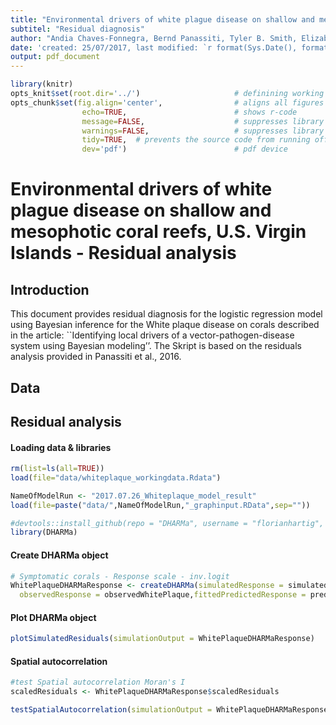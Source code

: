 ```yaml
---
title: "Environmental drivers of white plague disease on shallow and mesophotic coral reefs, U.S. Virgin Islands"
subtitel: "Residual diagnosis"
author: "Andia Chaves-Fonnegra, Bernd Panassiti, Tyler B. Smith, Elizabeth Brown, Elizabeth Clemens, Moriah Sevier, and Marilyn Brandt"
date: 'created: 25/07/2017, last modified: `r format(Sys.Date(), format="%d.%m.%Y")`'
output: pdf_document
---
```


```r
library(knitr)
opts_knit$set(root.dir='../')                     # definining working directory; or normalizePath('../')
opts_chunk$set(fig.align='center',                # aligns all figures
                echo=TRUE,                        # shows r-code
                message=FALSE,                    # suppresses library outputs
                warnings=FALSE,                   # suppresses library outputs
                tidy=TRUE,  # prevents the source code from running off a pdf page
                dev='pdf')                        # pdf device
```


# Environmental drivers of white plague disease on shallow and mesophotic coral reefs, U.S. Virgin Islands - Residual analysis

## Introduction
This document provides residual diagnosis for the logistic regression model using Bayesian inference for the White plaque disease on corals described in the article: ``Identifying local drivers of a vector-pathogen-disease system using Bayesian modeling''.
The Skript is based on the residuals analysis provided in Panassiti et al., 2016.

## Data






## Residual analysis


#### Loading data & libraries
```r
rm(list=ls(all=TRUE))
load(file="data/whiteplaque_workingdata.Rdata")

NameOfModelRun <- "2017.07.26_Whiteplaque_model_result"
load(file=paste("data/",NameOfModelRun,"_graphinput.RData",sep=""))

#devtools::install_github(repo = "DHARMa", username = "florianhartig", subdir = "DHARMa", dependencies = T, build_vignettes = TRUE)
library(DHARMa)
```


#### Create DHARMa object
```r
# Symptomatic corals - Response scale - inv.logit
WhitePlaqueDHARMaResponse <- createDHARMa(simulatedResponse = simulatedPredictedWhitePlaque,
  observedResponse = observedWhitePlaque,fittedPredictedResponse = predictionsResponseMedianWhitePlaque,integerResponse = T)
```



#### Plot DHARMa object
```r
plotSimulatedResiduals(simulationOutput = WhitePlaqueDHARMaResponse)
```

#### Spatial autocorrelation
```r
#test Spatial autocorrelation Moran's I
scaledResiduals <- WhitePlaqueDHARMaResponse$scaledResiduals

testSpatialAutocorrelation(simulationOutput = WhitePlaqueDHARMaResponse, x = White1$Latitude,y = White1$Longitude)
```

